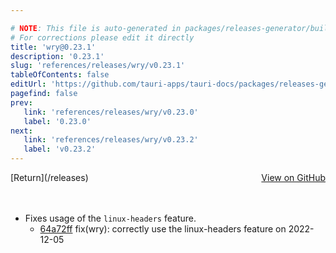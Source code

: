```yaml
---

# NOTE: This file is auto-generated in packages/releases-generator/build.ts
# For corrections please edit it directly
title: 'wry@0.23.1'
description: '0.23.1'
slug: 'references/releases/wry/v0.23.1'
tableOfContents: false
editUrl: 'https://github.com/tauri-apps/tauri-docs/packages/releases-generator/build.ts'
pagefind: false
prev:
   link: 'references/releases/wry/v0.23.0'
   label: '0.23.0'
next:
   link: 'references/releases/wry/v0.23.2'
   label: 'v0.23.2'
---
```


			

<ReleaseSidebar slug="references/releases/wry"  packageName="wry" />

<div style="margin-bottom:3rem; display: flex; justify-content: space-between; align-items: center"><span>[Return](/releases)</span><span><a href="https://github.com/tauri-apps/wry/releases/tag/wry-v0.23.1">View on GitHub</a></span></div>

- Fixes usage of the `linux-headers` feature.
  - [64a72ff](https://github.com/tauri-apps/wry/commit/64a72ffd2369f51d36bdb00973f71326e8395016) fix(wry): correctly use the linux-headers feature on 2022-12-05

